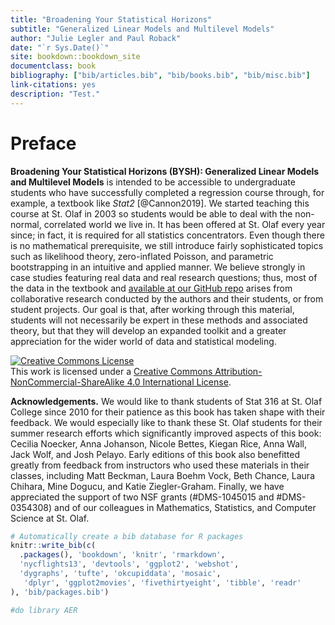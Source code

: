 ```yaml
--- 
title: "Broadening Your Statistical Horizons"
subtitle: "Generalized Linear Models and Multilevel Models"
author: "Julie Legler and Paul Roback"
date: "`r Sys.Date()`"
site: bookdown::bookdown_site
documentclass: book
bibliography: ["bib/articles.bib", "bib/books.bib", "bib/misc.bib"]
link-citations: yes
description: "Test."
---
```

# Preface {-}

**Broadening Your Statistical Horizons (BYSH): Generalized Linear Models and Multilevel Models** is intended to be accessible to undergraduate students who have successfully completed a regression course through, for example, a textbook like *Stat2* [@Cannon2019]. We started teaching this course at St. Olaf in 2003 so students would be able to deal with the non-normal, correlated world we live in. It has been offered at St. Olaf every year since; in fact, it is required for all statistics concentrators. Even though there is no mathematical prerequisite, we still introduce fairly sophisticated topics such as likelihood theory, zero-inflated Poisson, and parametric bootstrapping in an intuitive and applied manner. We believe strongly in case studies featuring real data and real research questions; thus, most of the data in the textbook and [available at our GitHub repo](https://github.com/proback/BYSH) arises from collaborative research conducted by the authors and their students, or from student projects. Our goal is that, after working through this material, students will not necessarily be expert in these methods and associated theory, but that they will develop an expanded toolkit and a greater appreciation for the wider world of data and statistical modeling.

<a rel="license" href="http://creativecommons.org/licenses/by-nc-sa/4.0/"><img alt="Creative Commons License" style="border-width:0" src="https://i.creativecommons.org/l/by-nc-sa/4.0/88x31.png" /></a><br />This work is licensed under a <a rel="license" href="http://creativecommons.org/licenses/by-nc-sa/4.0/">Creative Commons Attribution-NonCommercial-ShareAlike 4.0 International License</a>.

**Acknowledgements.**  We would like to thank students of Stat 316 at St. Olaf College since 2010 for their patience as this book has taken shape with their feedback.  We would especially like to thank these St. Olaf students for their summer research efforts which significantly improved aspects of this book: Cecilia Noecker, Anna Johanson, Nicole Bettes, Kiegan Rice, Anna Wall, Jack Wolf, and Josh Pelayo.  Early editions of this book also benefitted greatly from feedback from instructors who used these materials in their classes, including Matt Beckman, Laura Boehm Vock, Beth Chance, Laura Chihara, Mine Dogucu, and Katie Ziegler-Graham.  Finally, we have appreciated the support of two NSF grants (#DMS-1045015 and #DMS-0354308) and of our colleagues in Mathematics, Statistics, and Computer Science at St. Olaf.

```r
# Automatically create a bib database for R packages
knitr::write_bib(c(
  .packages(), 'bookdown', 'knitr', 'rmarkdown', 
  'nycflights13', 'devtools', 'ggplot2', 'webshot', 
  'dygraphs', 'tufte', 'okcupiddata', 'mosaic',
   'dplyr', 'ggplot2movies', 'fivethirtyeight', 'tibble', 'readr'
), 'bib/packages.bib')

#do library AER
```